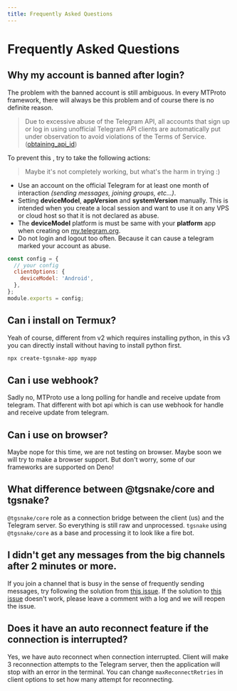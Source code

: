 ```yaml
---
title: Frequently Asked Questions
---
```


# Frequently Asked Questions

## Why my account is banned after login?

The problem with the banned account is still ambiguous. In every MTProto framework, there will always be this problem and of course there is no definite reason.

> Due to excessive abuse of the Telegram API, all accounts that sign up or log in using unofficial Telegram API clients are automatically put under observation to avoid violations of the Terms of Service. ([obtaining_api_id](https://core.telegram.org/api/obtaining_api_id#using-the-api-id))

To prevent this , try to take the following actions:

> Maybe it's not completely working, but what's the harm in trying :)

- Use an account on the official Telegram for at least one month of interaction _(sending messages, joining groups, etc...)_.
- Setting **deviceModel**, **appVersion** and **systemVersion** manually. This is intended when you create a local session and want to use it on any VPS or cloud host so that it is not declared as abuse.
- The **deviceModel** platform is must be same with your **platform** app when creating on [my.telegram.org](https://my.telegram.org/).
- Do not login and logout too often. Because it can cause a telegram marked your account as abuse.

```js {3-5} filename="tgsnake.config.js"
const config = {
  // your config
  clientOptions: {
    deviceModel: 'Android',
  },
};
module.exports = config;
```

## Can i install on Termux?

Yeah of course, different from v2 which requires installing python, in this v3 you can directly install without having to install python first.

```bash
npx create-tgsnake-app myapp
```

## Can i use webhook?

Sadly no, MTProto use a long polling for handle and receive update from telegram. That different with bot api which is can use webhook for handle and receive update from telegram.

## Can i use on browser?

Maybe nope for this time, we are not testing on browser. Maybe soon we will try to make a browser support. But don't worry, some of our frameworks are supported on Deno!

## What difference between @tgsnake/core and tgsnake?

`@tgsnake/core` role as a connection bridge between the client (us) and the Telegram server. So everything is still raw and unprocessed. `tgsnake` using `@tgsnake/core` as a base and processing it to look like a fire bot.

## I didn't get any messages from the big channels after 2 minutes or more.

If you join a channel that is busy in the sense of frequently sending messages, try following the solution from [this issue](https://github.com/tgsnake/tgsnake/issues/134). If the solution to [this issue](https://github.com/tgsnake/tgsnake/issues/134) doesn't work, please leave a comment with a log and we will reopen the issue.

## Does it have an auto reconnect feature if the connection is interrupted?

Yes, we have auto reconnect when connection interrupted. Client will make 3 reconnection attempts to the Telegram server, then the application will stop with an error in the terminal. You can change `maxReconnectRetries` in client options to set how many attempt for reconnecting.
